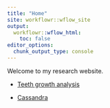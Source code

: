 ```yaml
---
title: "Home"
site: workflowr::wflow_site
output:
  workflowr::wflow_html:
    toc: false
editor_options:
  chunk_output_type: console
---
```


Welcome to my research website.



* [Teeth growth analysis](teeth.html)




* [Cassandra](https://cazeredotseng.github.io/myproject/)
